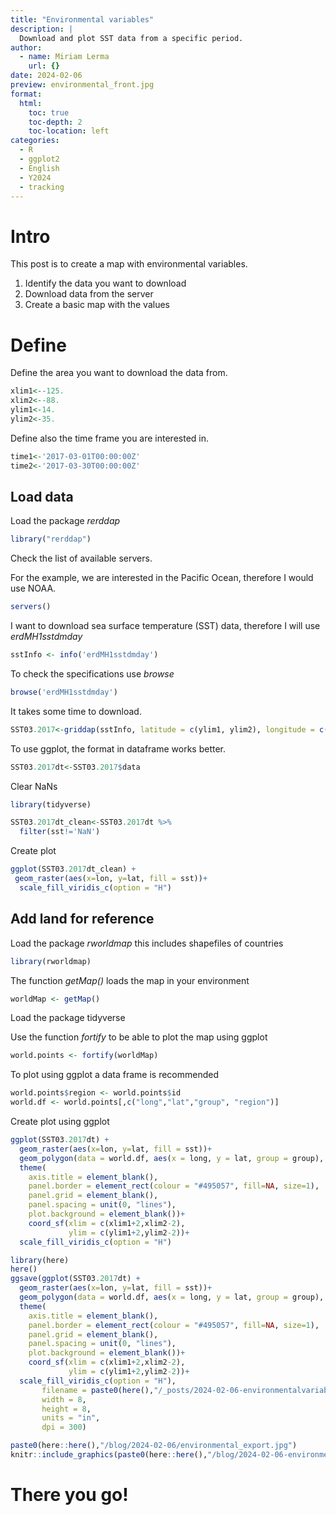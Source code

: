 ```yaml
---
title: "Environmental variables"
description: |
  Download and plot SST data from a specific period.
author:
  - name: Miriam Lerma
    url: {}
date: 2024-02-06
preview: environmental_front.jpg
format:
  html:
    toc: true
    toc-depth: 2
    toc-location: left
categories:
  - R
  - ggplot2
  - English
  - Y2024
  - tracking
---
```


# Intro

This post is to create a map with environmental variables.

1.  Identify the data you want to download
2.  Download data from the server
3.  Create a basic map with the values

# Define

Define the area you want to download the data from.

```r
xlim1<--125.
xlim2<--88.
ylim1<-14.
ylim2<-35.
```

Define also the time frame you are interested in.

```r
time1<-'2017-03-01T00:00:00Z'
time2<-'2017-03-30T00:00:00Z'
```

## Load data

Load the package *rerddap*

```r
library("rerddap")
```

Check the list of available servers.

For the example, we are interested in the Pacific Ocean, therefore I would use NOAA.

```r
servers()
```

I want to download sea surface temperature (SST) data, therefore I will use *erdMH1sstdmday*

```r
sstInfo <- info('erdMH1sstdmday')
```

To check the specifications use *browse*

```r
browse('erdMH1sstdmday') 
```

It takes some time to download.

```r
SST03.2017<-griddap(sstInfo, latitude = c(ylim1, ylim2), longitude = c(xlim1, xlim2), time = c(time1,time2), fields = 'sst')
```

To use ggplot, the format in dataframe works better.

```r
SST03.2017dt<-SST03.2017$data
```

Clear NaNs

```r
library(tidyverse)
```

```r
SST03.2017dt_clean<-SST03.2017dt %>%
  filter(sst!='NaN')
```

Create plot

```r
ggplot(SST03.2017dt_clean) +
 geom_raster(aes(x=lon, y=lat, fill = sst))+ 
  scale_fill_viridis_c(option = "H")
```

## Add land for reference

Load the package *rworldmap* this includes shapefiles of countries

```r
library(rworldmap)
```

The function *getMap()* loads the map in your environment

```r
worldMap <- getMap()
```

Load the package tidyverse

Use the function *fortify* to be able to plot the map using ggplot

```r
world.points <- fortify(worldMap)
```

To plot using ggplot a data frame is recommended

```r
world.points$region <- world.points$id
world.df <- world.points[,c("long","lat","group", "region")]
```

Create plot using ggplot

```r
ggplot(SST03.2017dt) +
  geom_raster(aes(x=lon, y=lat, fill = sst))+
  geom_polygon(data = world.df, aes(x = long, y = lat, group = group), colour = '#403d39', fill = "#e5e5e5") +
  theme(
    axis.title = element_blank(),
    panel.border = element_rect(colour = "#495057", fill=NA, size=1),
    panel.grid = element_blank(), 
    panel.spacing = unit(0, "lines"), 
    plot.background = element_blank())+
    coord_sf(xlim = c(xlim1+2,xlim2-2), 
             ylim = c(ylim1+2,ylim2-2))+ 
  scale_fill_viridis_c(option = "H")
```

```r
library(here)
here()
ggsave(ggplot(SST03.2017dt) +
  geom_raster(aes(x=lon, y=lat, fill = sst))+
  geom_polygon(data = world.df, aes(x = long, y = lat, group = group), colour = '#403d39', fill = "#e5e5e5") +
  theme(
    axis.title = element_blank(),
    panel.border = element_rect(colour = "#495057", fill=NA, size=1),
    panel.grid = element_blank(), 
    panel.spacing = unit(0, "lines"), 
    plot.background = element_blank())+
    coord_sf(xlim = c(xlim1+2,xlim2-2), 
             ylim = c(ylim1+2,ylim2-2))+ 
  scale_fill_viridis_c(option = "H"), 
       filename = paste0(here(),"/_posts/2024-02-06-environmentalvariables/environmental_export.jpg"),
       width = 8, 
       height = 8, 
       units = "in",
       dpi = 300)
```

```r
paste0(here::here(),"/blog/2024-02-06/environmental_export.jpg")
knitr::include_graphics(paste0(here::here(),"/blog/2024-02-06-environmentalvariables/environmental_export.jpg"))
```

# There you go!

